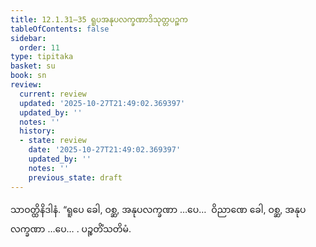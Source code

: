 ```yaml
---
title: 12.1.31–35 ရူပအနုပလက္ခဏာဒိသုတ္တပဉ္စက
tableOfContents: false
sidebar:
  order: 11
type: tipitaka
basket: su
book: sn
review:
  current: review
  updated: '2025-10-27T21:49:02.369397'
  updated_by: ''
  notes: ''
  history:
  - state: review
    date: '2025-10-27T21:49:02.369397'
    updated_by: ''
    notes: ''
    previous_state: draft
---
```



<ReviewStatus review={frontmatter.review} showDetails={true} />

<HypothesisAnnotation frontmatter={frontmatter} />

<DynamicBreadcrumb />

<Division number="637–641" book="sn" e="ch" v="18" p="377">

<Paragraph number="1263" book="sn">
သာဝတ္ထိနိဒါနံ. “ရူပေ ခေါ, ဝစ္ဆ, အနုပလက္ခဏာ …ပေ…  ဝိညာဏေ ခေါ, ဝစ္ဆ, အနုပလက္ခဏာ …ပေ… .

</Paragraph>
</Division>

<Paragraph number="1264" type="center" book="sn">
ပဉ္စတိံသတိမံ.
</Paragraph>